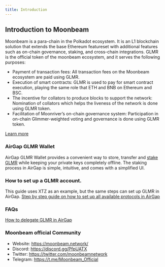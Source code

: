 ```yaml
---
title: Introduction
---
```


## Introduction to Moonbeam

Moonbeam is a para-chain in the Polkadot ecosystem. It is an L1 blockchain solution that extends the base Ethereum featureset with additional features such as on-chain governance, staking, and cross-chain integrations. 
GLMR is the official token of the moonbeam ecosystem, and it serves the following purposes: 
- Payment of transaction fees: All transaction fees on the Moonbeam ecosystem are paid using GLMR.
- Execution of smart contracts: GLMR is used to pay for smart contract execution, playing the same role that ETH and BNB on Ethereum and BSC. 
- The incentive for collators to produce blocks to support the network: Nomination of collators which helps the liveness of the network is done using GLMR token.
- Facilitation of Moonriver’s on-chain governance system: Participation in on-chain Glimmer-weighted voting and governance is done using GLMR token.

[Learn more](https://moonbeam.network/)

### AirGap GLMR Wallet
AirGap GLMR Wallet provides a convenient way to store, transfer and [stake GLMR](https://support.airgap.it/currencies/moonbeam/delegation) while keeping your private keys completely offline. The staking process in AirGap is simple, intuitive, and comes with a simplified UI. 

### How to set up a GLMR account.
This guide uses XTZ as an example, but the same steps can set up GLMR in AirGap.
[Step by step guide on how to set up all available protocols in AirGap](https://medium.com/airgap-it/airgap-the-step-by-step-guide-c4c3d3fe9a05)

### FAQs
[How to delegate GLMR in AirGap](https://support.airgap.it/currencies/moonbeam/delegation)

### Moonbeam official Community

- Website: https://moonbeam.network/
- Discord: https://discord.gg/PfpUATX
- Twitter: https://twitter.com/moonbeamnetwork
- Telegram: https://t.me/Moonbeam_Official
